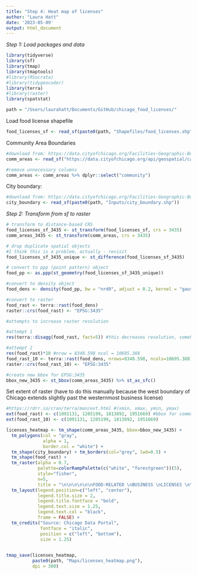 ```yaml
---
title: "Step 4: Heat map of licenses"
author: "Laura Hatt"
date: '2023-05-09'
output: html_document
---
```


*Step 1: Load packages and data*

```r
library(tidyverse)
library(sf)
library(tmap)
library(tmaptools)
#library(RSocrata)
#library(tidygeocoder)
library(terra)
#library(raster)
library(spatstat)

path = "/Users/laurahatt/Documents/GitHub/chicago_food_licenses/"
```


Load food license shapefile
```r
food_licenses_sf <- read_sf(paste0(path, "Shapefiles/food_licenses.shp"))
```


Community Area Boundaries
```r
#download from: https://data.cityofchicago.org/Facilities-Geographic-Boundaries/Boundaries-Community-Areas-current-/cauq-8yn6
comm_areas <- read_sf("https://data.cityofchicago.org/api/geospatial/cauq-8yn6?method=export&format=GeoJSON")

#remove unnecessary columns
comm_areas <- comm_areas %>% dplyr::select("community")
```


City boundary:
```r
#download from: https://data.cityofchicago.org/Facilities-Geographic-Boundaries/Boundaries-City/ewy2-6yfk
city_boundary <- read_sf(paste0(path, "Inputs/city_boundary.shp"))
```



*Step 2: Transform from sf to raster*


```r
# transform to distance-based CRS
food_licenses_sf_3435 <- st_transform(food_licenses_sf, crs = 3435)
comm_areas_3435 <- st_transform(comm_areas, crs = 3435)

# drop duplicate spatial objects 
#I think this is a problem, actually - revisit
food_licenses_sf_3435_unique <- st_difference(food_licenses_sf_3435)

# convert to ppp (point pattern) object
food_pp <- as.ppp(st_geometry(food_licenses_sf_3435_unique))

#convert to density object
food_dens <- density(food_pp, bw = "nrd0", adjust = 0.2, kernel = "gaussian")

#convert to raster 
food_rast <- terra::rast(food_dens)
raster::crs(food_rast) <- "EPSG:3435"

#attempts to increase raster resolution

#attempt 1
res(terra::disagg(food_rast, fact=5)) #this decreases resolution, somehow

#attempt 2
res(food_rast)*10 #nrow = 8348.598 ncol = 10695.388
food_rast_10 <- terra::rast(food_dens, nrows=8348.598, ncols=10695.388)
raster::crs(food_rast_10) <- "EPSG:3435"
```

```r
#create new bbox for EPSG:3435
bbox_new_3435 <- st_bbox(comm_areas_3435) %>% st_as_sfc() 
```

Set extent of raster
(have to do this manually because the west boundary of Chicago extends slightly past
the westernmost business license)
```r
#https://rdrr.io/cran/terra/man/ext.html #(xmin, xmax, ymin, ymax)
ext(food_rast) <- c(1091131, 1205199, 1813892, 1951669) #bbox for community areas
ext(food_rast_10) <- c(1091131, 1205199, 1813892, 1951669)
```


```r
licenses_heatmap <- tm_shape(comm_areas_3435, bbox=bbox_new_3435) + 
  tm_polygons(col = "gray", 
              alpha = 1, 
              border.col = "white") + 
  tm_shape(city_boundary) + tm_borders(col="grey", lwd=0.5) +
  tm_shape(food_rast) + 
  tm_raster(alpha = 0.7,
            palette=colorRampPalette(c("white", "forestgreen"))(5),
            style="fisher",
            n=5,
            title = "\n\n\n\n\n\nFOOD-RELATED \nBUSINESS \nLICENSES \n\n") + 
  tm_layout(legend.position=c("left", "center"),
            legend.title.size = 2,
            legend.title.fontface = "bold",
            legend.text.size = 1.25,
            legend.text.col = "black",
            frame = FALSE) +
  tm_credits("Source: Chicago Data Portal", 
             fontface = "italic", 
             position = c("left", "bottom"), 
             size = 1.25) 
  

tmap_save(licenses_heatmap,
          paste0(path, "Maps/licenses_heatmap.png"),
          dpi = 300)
```




